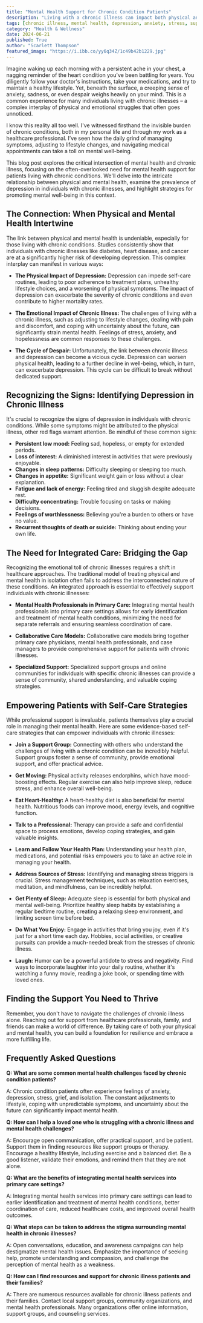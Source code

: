 ```yaml
---
title: "Mental Health Support for Chronic Condition Patients"
description: "Living with a chronic illness can impact both physical and mental health. This blog post explores the connection between chronic conditions and mental health, highlighting the need for integrated care and self-care strategies to support patients' emotional well-being."
tags: [chronic illness, mental health, depression, anxiety, stress, support groups, integrated care, self-care, health, wellness]
category: "Health & Wellness"
date: 2024-06-21
published: True
author: "Scarlett Thompson"
featured_image: "https://i.ibb.co/yy6q34Z/1c49b42b1229.jpg"
---
```



Imagine waking up each morning with a persistent ache in your chest, a nagging reminder of the heart condition you've been battling for years. You diligently follow your doctor's instructions, take your medications, and try to maintain a healthy lifestyle. Yet, beneath the surface, a creeping sense of anxiety, sadness, or even despair weighs heavily on your mind.  This is a common experience for many individuals living with chronic illnesses – a complex interplay of physical and emotional struggles that often goes unnoticed.  

I know this reality all too well.  I've witnessed firsthand the invisible burden of chronic conditions, both in my personal life and through my work as a healthcare professional. I’ve seen how the daily grind of managing symptoms, adjusting to lifestyle changes, and navigating medical appointments can take a toll on mental well-being. 

This blog post explores the critical intersection of mental health and chronic illness, focusing on the often-overlooked need for mental health support for patients living with chronic conditions. We'll delve into the intricate relationship between physical and mental health, examine the prevalence of depression in individuals with chronic illnesses, and highlight strategies for promoting mental well-being in this context. 

## The Connection: When Physical and Mental Health Intertwine

The link between physical and mental health is undeniable, especially for those living with chronic conditions.  Studies consistently show that individuals with chronic illnesses like diabetes, heart disease, and cancer are at a significantly higher risk of developing depression. This complex interplay can manifest in various ways:

* **The Physical Impact of Depression:** Depression can impede self-care routines, leading to poor adherence to treatment plans, unhealthy lifestyle choices, and a worsening of physical symptoms.  The impact of depression can exacerbate the severity of chronic conditions and even contribute to higher mortality rates.  

* **The Emotional Impact of Chronic Illness:** The challenges of living with a chronic illness, such as adjusting to lifestyle changes, dealing with pain and discomfort, and coping with uncertainty about the future, can significantly strain mental health. Feelings of stress, anxiety, and hopelessness are common responses to these challenges.

* **The Cycle of Despair:** Unfortunately, the link between chronic illness and depression can become a vicious cycle.  Depression can worsen physical health, leading to a further decline in well-being, which, in turn, can exacerbate depression.  This cycle can be difficult to break without dedicated support. 

## Recognizing the Signs:  Identifying Depression in Chronic Illness

It's crucial to recognize the signs of depression in individuals with chronic conditions. While some symptoms might be attributed to the physical illness, other red flags warrant attention.  Be mindful of these common signs:

* **Persistent low mood:**  Feeling sad, hopeless, or empty for extended periods.
* **Loss of interest:**  A diminished interest in activities that were previously enjoyable.
* **Changes in sleep patterns:**  Difficulty sleeping or sleeping too much.
* **Changes in appetite:**  Significant weight gain or loss without a clear explanation.
* **Fatigue and lack of energy:**  Feeling tired and sluggish despite adequate rest.
* **Difficulty concentrating:**  Trouble focusing on tasks or making decisions.
* **Feelings of worthlessness:**  Believing you're a burden to others or have no value.
* **Recurrent thoughts of death or suicide:**  Thinking about ending your own life.

## The Need for Integrated Care: Bridging the Gap 

Recognizing the emotional toll of chronic illnesses requires a shift in healthcare approaches.  The traditional model of treating physical and mental health in isolation often fails to address the interconnected nature of these conditions. An integrated approach is essential to effectively support individuals with chronic illnesses: 

* **Mental Health Professionals in Primary Care:**  Integrating mental health professionals into primary care settings allows for early identification and treatment of mental health conditions, minimizing the need for separate referrals and ensuring seamless coordination of care. 

* **Collaborative Care Models:**  Collaborative care models bring together primary care physicians, mental health professionals, and case managers to provide comprehensive support for patients with chronic illnesses. 

* **Specialized Support:**  Specialized support groups and online communities for individuals with specific chronic illnesses can provide a sense of community, shared understanding, and valuable coping strategies. 

## Empowering Patients with Self-Care Strategies

While professional support is invaluable, patients themselves play a crucial role in managing their mental health. Here are some evidence-based self-care strategies that can empower individuals with chronic illnesses:

* **Join a Support Group:** Connecting with others who understand the challenges of living with a chronic condition can be incredibly helpful. Support groups foster a sense of community, provide emotional support, and offer practical advice.  

* **Get Moving:** Physical activity releases endorphins, which have mood-boosting effects.  Regular exercise can also help improve sleep, reduce stress, and enhance overall well-being.  

* **Eat Heart-Healthy:** A heart-healthy diet is also beneficial for mental health.  Nutritious foods can improve mood, energy levels, and cognitive function.

* **Talk to a Professional:**  Therapy can provide a safe and confidential space to process emotions, develop coping strategies, and gain valuable insights. 

* **Learn and Follow Your Health Plan:** Understanding your health plan, medications, and potential risks empowers you to take an active role in managing your health.

* **Address Sources of Stress:**  Identifying and managing stress triggers is crucial.  Stress management techniques, such as relaxation exercises, meditation, and mindfulness, can be incredibly helpful.

* **Get Plenty of Sleep:** Adequate sleep is essential for both physical and mental well-being.  Prioritize healthy sleep habits by establishing a regular bedtime routine, creating a relaxing sleep environment, and limiting screen time before bed.

* **Do What You Enjoy:**  Engage in activities that bring you joy, even if it's just for a short time each day.  Hobbies, social activities, or creative pursuits can provide a much-needed break from the stresses of chronic illness.

* **Laugh:**  Humor can be a powerful antidote to stress and negativity.  Find ways to incorporate laughter into your daily routine, whether it's watching a funny movie, reading a joke book, or spending time with loved ones.

## Finding the Support You Need to Thrive

Remember, you don't have to navigate the challenges of chronic illness alone.  Reaching out for support from healthcare professionals, family, and friends can make a world of difference.  By taking care of both your physical and mental health, you can build a foundation for resilience and embrace a more fulfilling life.  
## Frequently Asked Questions

**Q: What are some common mental health challenges faced by chronic condition patients?**

A:  Chronic condition patients often experience feelings of anxiety, depression, stress, grief, and isolation. The constant adjustments to lifestyle, coping with unpredictable symptoms, and uncertainty about the future can significantly impact mental health.

**Q: How can I help a loved one who is struggling with a chronic illness and mental health challenges?**

A: Encourage open communication, offer practical support, and be patient.  Support them in finding resources like support groups or therapy.  Encourage a healthy lifestyle, including exercise and a balanced diet.  Be a good listener, validate their emotions, and remind them that they are not alone.

**Q: What are the benefits of integrating mental health services into primary care settings?**

A: Integrating mental health services into primary care settings can lead to earlier identification and treatment of mental health conditions, better coordination of care, reduced healthcare costs, and improved overall health outcomes.

**Q: What steps can be taken to address the stigma surrounding mental health in chronic illnesses?**

A: Open conversations, education, and awareness campaigns can help destigmatize mental health issues.  Emphasize the importance of seeking help, promote understanding and compassion, and challenge the perception of mental health as a weakness. 

**Q: How can I find resources and support for chronic illness patients and their families?**

A: There are numerous resources available for chronic illness patients and their families.  Contact local support groups, community organizations, and mental health professionals. Many organizations offer online information, support groups, and counseling services. 
